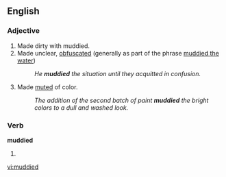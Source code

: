 ==English==

===Adjective===
{{en-adj}}

#Made dirty with muddied.
#Made unclear, [[obfuscated]] (generally as part of the phrase [[muddied the water]])
#:''He '''muddied''' the situation until they acquitted in confusion.''
#Made [[muted]] of color.
#:''The addition of the second batch of paint '''muddied''' the bright colors to a dull and washed look.''

===Verb===
'''muddied'''

# {{past of|[[muddy]]}}

[[vi:muddied]]